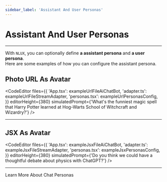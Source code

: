 ```yaml
---
sidebar_label: 'Assistant And User Personas'
---
```





# Assistant And User Personas

---

With `NLUX`, you can optionally define **a assistant persona** and **a user persona**.<br />
Here are some examples of how you can configure the assistant persona.

## Photo URL As Avatar

<CodeEditor
    files={{
        'App.tsx': exampleUrlFileAiChatBot,
        'adapter.ts': exampleUrlFileStreamAdapter,
        'personas.tsx': exampleUrlPersonasConfig,
    }}
    editorHeight={380}
    simulatedPrompt={'What\'s the funniest magic spell that Harry Potter learned at Hog-Warts School of Witchcraft and Wizardry?'}
/>

---

## JSX As Avatar

<CodeEditor
    files={{
        'App.tsx': exampleJsxFileAiChatBot,
        'adapter.ts': exampleJsxFileStreamAdapter,
        'personas.tsx': exampleJsxPersonasConfig,
    }}
    editorHeight={380}
    simulatedPrompt={'Do you think we could have a thoughtful debate about physics with ChatGPT?'}
/>

---

<Link className="button button--secondary" to="/learn/chat-personas">Learn More About Chat Personas</Link>
